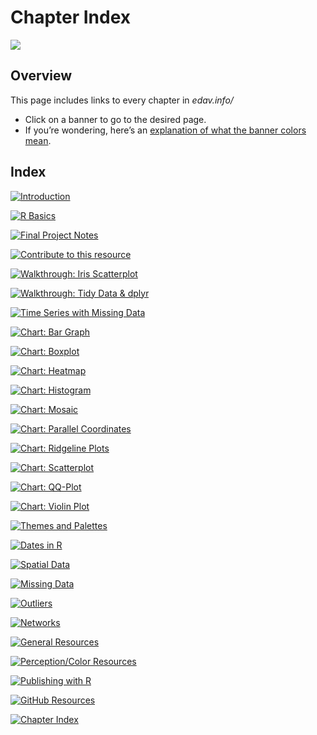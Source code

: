 # Chapter Index {#chapter-index}

![](images/banners/banner_chapter_index.png)

<!-- toc -->
## Overview
This page includes links to every chapter in *edav.info/*

- Click on a banner to go to the desired page.
- If you're wondering, here's an [explanation of what the banner colors mean](intro.html#how-this-resource-is-structured).

## Index
<!-- [![Header](images/banners/banner_TITLE.png)](TITLE.html){class="active-banner"} -->

<!-- Blue Pages -->

[![Introduction](images/banners/banner_intro.png)](intro.html){class="active-banner"}

[![R Basics](images/banners/banner_basics.png)](basics.html){class="active-banner"}

[![Final Project Notes](images/banners/banner_presentation.png)](project.html){class="active-banner"}

[![Contribute to this resource](images/banners/banner_contribute.png)](contribute.html){class="active-banner"}

<!-- Red Pages -->

[![Walkthrough: Iris Scatterplot](images/banners/banner_iris.png)](iris.html){class="active-banner"}

[![Walkthrough: Tidy Data & dplyr](images/banners/banner_tidy_data_dplyr.png)](tidy.html){class="active-banner"}

[![Time Series with Missing Data](images/banners/banner_missing_time_series.png)](missingTS.html){class="active-banner"}

<!-- Green Pages -->

[![Chart: Bar Graph](images/banners/banner_bargraph.png)](bar.html){class="active-banner"}

[![Chart: Boxplot](images/banners/banner_boxplot.png)](box.html){class="active-banner"}

[![Chart: Heatmap](images/banners/banner_heatmap.png)](heatmap.html){class="active-banner"}

[![Chart: Histogram](images/banners/banner_histogram.png)](histo.html){class="active-banner"}

[![Chart: Mosaic](images/banners/banner_mosaic.png)](mosaic.html){class="active-banner"}

[![Chart: Parallel Coordinates](images/banners/banner_parallel_coordinates.png)](parallelcoordinates.html){class="active-banner"}

[![Chart: Ridgeline Plots](images/banners/banner_ridgeline.png)](ridgeline.html){class="active-banner"}

[![Chart: Scatterplot](images/banners/banner_scatterplot.png)](scatter.html){class="active-banner"}

[![Chart: QQ-Plot](images/banners/banner_qqplot.png)](qqplot.html){class="active-banner"}

[![Chart: Violin Plot](images/banners/banner_violin.png)](violin.html){class="active-banner"}

[![Themes and Palettes](images/banners/banner_themes.png)](themes.html){class="active-banner"}

[![Dates in R](images/banners/banner_dates.png)](dates.html){class="active-banner"}

[![Spatial Data](images/banners/banner_maps.png)](maps.html){class="active-banner"}

[![Missing Data](images/banners/banner_missing.png)](missing.html){class="active-banner"}

[![Outliers](images/banners/banner_outliers.png)](outliers.html){class="active-banner"}

[![Networks](images/banners/banner_network.png)](network.html){class="active-banner"}

<!-- Yellow Pages -->

[![General Resources](images/banners/banner_resources.png)](general.html){class="active-banner"}

[![Perception/Color Resources](images/banners/banner_percept.png)](percept.html){class="active-banner"}

[![Publishing with R](images/banners/banner_publish.png)](publish.html){class="active-banner"}

[![GitHub Resources](images/banners/banner_github.png)](github.html){class="active-banner"}

[![Chapter Index](images/banners/banner_chapter_index.png)](chapter-index.html){class="active-banner"}